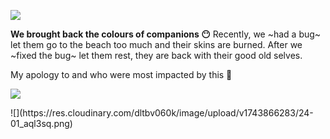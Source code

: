 
![](https://res.cloudinary.com/dltbv060k/image/upload/v1742050496/24-02_dpjogh.png)

**We brought back the colours of companions 😶**
Recently, we ~had a bug~
let them go to the beach too much and their skins are burned.
After we ~fixed the bug~ let them rest,
they are back with their good old selves. 

My apology to <ReleaseUser name="hai"/> and <ReleaseUser name="huy"/>
who were most impacted by this 🙇

![](https://res.cloudinary.com/dltbv060k/image/upload/v1742050495/24-01_oicyg0.png)

<ReleaseBuild>
![](https://res.cloudinary.com/dltbv060k/image/upload/v1743866283/24-01_aql3sq.png)
</ReleaseBuild>
